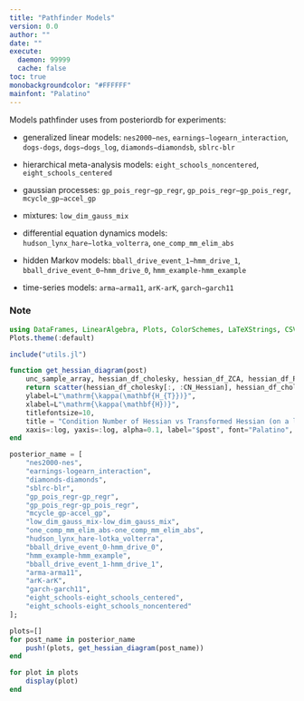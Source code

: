 ```yaml
---
title: "Pathfinder Models"
version: 0.0
author: ""
date: ""
execute: 
  daemon: 99999
  cache: false
toc: true
monobackgroundcolor: "#FFFFFF"
mainfont: "Palatino"
---
```


Models pathfinder uses from posteriordb for experiments:

- generalized linear models: `nes2000−nes`, `earnings−logearn_interaction`, `dogs-dogs`, `dogs−dogs_log`, `diamonds−diamondsb`, `sblrc-blr`

- hierarchical meta-analysis models: `eight_schools_noncentered`, `eight_schools_centered`

- gaussian processes: `gp_pois_regr−gp_regr`, `gp_pois_regr−gp_pois_regr`, `mcycle_gp−accel_gp`

- mixtures: `low_dim_gauss_mix`

- differential equation dynamics models: `hudson_lynx_hare−lotka_volterra`, `one_comp_mm_elim_abs`

- hidden Markov models: `bball_drive_event_1−hmm_drive_1`, `bball_drive_event_0−hmm_drive_0`, `hmm_example-hmm_example`

- time-series models: `arma−arma11`, `arK-arK`, `garch−garch11`

### Note


```julia
using DataFrames, LinearAlgebra, Plots, ColorSchemes, LaTeXStrings, CSV
Plots.theme(:default)
```


```julia
include("utils.jl")
```


```julia
function get_hessian_diagram(post)
    unc_sample_array, hessian_df_cholesky, hessian_df_ZCA, hessian_df_PCA = retrieve_data_all("$post");
    return scatter(hessian_df_cholesky[:, :CN_Hessian], hessian_df_cholesky[:, :CN_Transformed_Hessian], 
    ylabel=L"\mathrm{\kappa(\mathbf{H_{T}})}", 
    xlabel=L"\mathrm{\kappa(\mathbf{H})}", 
    titlefontsize=10,
    title = "Condition Number of Hessian vs Transformed Hessian (on a log scale)", 
    xaxis=:log, yaxis=:log, alpha=0.1, label="$post", font="Palatino", fmt=:png)
end

posterior_name = [
    "nes2000-nes", 
    "earnings-logearn_interaction", 
    "diamonds-diamonds", 
    "sblrc-blr", 
    "gp_pois_regr-gp_regr", 
    "gp_pois_regr-gp_pois_regr", 
    "mcycle_gp-accel_gp", 
    "low_dim_gauss_mix-low_dim_gauss_mix", 
    "one_comp_mm_elim_abs-one_comp_mm_elim_abs", 
    "hudson_lynx_hare-lotka_volterra", 
    "bball_drive_event_0-hmm_drive_0", 
    "hmm_example-hmm_example", 
    "bball_drive_event_1-hmm_drive_1", 
    "arma-arma11", 
    "arK-arK", 
    "garch-garch11", 
    "eight_schools-eight_schools_centered", 
    "eight_schools-eight_schools_noncentered"
];

plots=[]
for post_name in posterior_name
    push!(plots, get_hessian_diagram(post_name))
end
```

```julia
for plot in plots
    display(plot)
end
```
